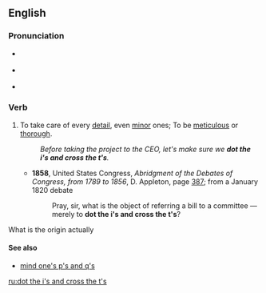{{was wotd|2007|December|12}}
==English==

===Pronunciation===
* {{a|RP}} {{IPA|/ˈdɒt ði ˌaɪz ənd ˈkrɒs ðə ˌtiːz/}}
* {{a|US}} {{IPA|/ˈdɑːt ði ˌaɪz ənd ˈkrɑːs ðə ˌtiːz/}}
* {{audio|en-us-dot the i's and cross the t's.ogg|Audio (US)}}

===Verb===
{{en-verb|head=[[dot]] [[the]] [[i]][['s]] [[and]] [[cross]] [[the]] [[t]][['s]]|dots the i's and cross the t's|dotting the i's and crossing the t's|dotted the i's and crossed the t's}}

# {{idiom}} To take care of every [[detail]], even [[minor]] ones; To be [[meticulous]] or [[thorough]].
#: ''Before taking the project to the CEO, let's make sure we '''dot the i's and cross the t's'''.''
#* '''1858''', United States Congress, ''Abridgment of the Debates of Congress, from 1789 to 1856'', D. Appleton, page [http://books.google.com/books?id=5r04AAAAIAAJ&pg=PA387&dq=%22dot+the+i%27s+and+cross+the+t%27s%22+date:1840-1860&num=20&as_brr=0 387]; from a January 1820 debate
#*: Pray, sir, what is the object of referring a bill to a committee —merely to '''dot the i's and cross the t's'''?

What is the origin actually

====See also====
* [[mind one's p's and q's]]

[[ru:dot the i's and cross the t's]]